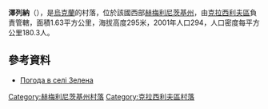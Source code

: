 {{coord|49|53|7|N|26|48|6|E|scale:100000|display=title}}

'''澤列納'''（{{lang-uk|Зелена}}），是[[烏克蘭|烏克蘭]]的村落，位於該國西部[[赫梅利尼茨基州|赫梅利尼茨基州]]，由[[克拉西利夫區|克拉西利夫區]]負責管轄，面積1.63平方公里，海拔高度295米，2001年人口294，人口密度每平方公里180.3人。

==參考資料==
* [http://weather.in.ua/ua/hmel'nickaja/8792 Погода в селі Зелена] {{Wayback|url=http://weather.in.ua/ua/hmel%27nickaja/8792 |date=20210419185822 }}

{{DEFAULTSORT:Зелена}}
[[Category:赫梅利尼茨基州村落|Category:赫梅利尼茨基州村落]]
[[Category:克拉西利夫區村落|Category:克拉西利夫區村落]]


{{Khmelnytskyi-geo-stub}}
